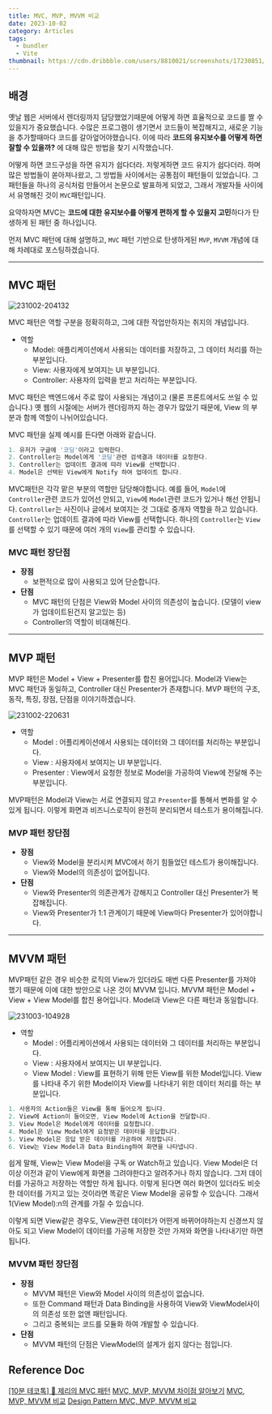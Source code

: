 ```yaml
---
title: MVC, MVP, MVVM 비교
date: 2023-10-02
category: Articles
tags:
  - bundler
  - Vite
thumbnail: https://cdn.dribbble.com/users/8810021/screenshots/17230851/media/437cb025ec4ce4fea3a8b0aa8eb17f79.png?resize=1600x1200&vertical=center
---
```


## 배경
옛날 웹은 서버에서 렌더링까지 담당했었기때문에 어떻게 하면 효율적으로 코드를 짤 수 있을지가 중요했습니다.
수많은 프로그램이 생기면서 코드들이 복잡해지고, 새로운 기능을 추가할때마다 코드를 갈아엎어야했습니다.
이에 따라 **코드의 유지보수를 어떻게 하면 잘할 수 있을까?** 에 대해 많은 방법을 찾기 시작했습니다.

어떻게 하면 코드구성을 하면 유지가 쉽다더라. 저렇게하면 코드 유지가 쉽다더라. 하며 많은 방법들이 쏟아져나왔고,
그 방법들 사이에서는 공통점이 패턴들이 있었습니다. 그 패턴들을 하나의 공식처럼 만들어서 논문으로 발표하게 되었고,
그래서 개발자들 사이에서 유명해진 것이 `MVC`패턴입니다.

요약하자면 MVC는 **코드에 대한 유지보수를 어떻게 편하게 할 수 있을지 고민**하다가 탄생하게 된 패턴 중 하나입니다.

먼저 MVC 패턴에 대해 설명하고, `MVC` 패턴 기반으로 탄생하게된 `MVP`, `MVVM` 개념에 대해 차례대로 포스팅하겠습니다.

---

## MVC 패턴

![231002-204132](/posts/MVC-MVP-MVVM/231002-204132.png)

MVC 패턴은 역할 구분을 정확히하고, 그에 대한 작업만하자는 취지의 개념입니다.
- 역할
  - Model: 애플리케이션에서 사용되는 데이터를 저장하고, 그 데이터 처리를 하는 부분입니다.
  - View: 사용자에게 보여지는 UI 부분입니다.
  - Controller: 사용자의 입력을 받고 처리하는 부분입니다.

MVC 패턴은 백엔드에서 주로 많이 사용되는 개념이고 (물론 프론트에서도 쓰일 수 있습니다.)
옛 웹의 시절에는 서버가 렌더링까지 하는 경우가 많았기 때문에, View 의 부분과 함께 역할이 나뉘어있습니다.

MVC 패턴을 실제 예시를 든다면 아래와 같습니다.
```javascript
1. 유저가 구글에 '코딩'이라고 입력한다.
2. Controller는 Model에게 '코딩'관련 검색결과 데이터를 요청한다.
3. Controller는 업데이트 결과에 따라 View를 선택합니다.
4. Model은 선택된 View에게 Notify 하여 업데이트 합니다.
```

MVC패턴은 각각 맡은 부분의 역할만 담당해야합니다.
예를 들어, `Model`에 `Controller`관련 코드가 있어선 안되고, `View`에 `Model`관련 코드가 있거나 해선 안됩니다.
`Controller`는 사진이나 글에서 보여지는 것 그대로 중개자 역할을 하고 있습니다. 
`Controller`는 업데이트 결과에 따라 View를 선택합니다.
하나의 `Controller`는 `View`를 선택할 수 있기 때문에 여러 개의 `View`를 관리할 수 있습니다.

### MVC 패턴 장단점
- **장점**
  - 보편적으로 많이 사용되고 있어 단순합니다.
- **단점**
  - MVC 패턴의 단점은 View와 Model 사이의 의존성이 높습니다. (모델이 view가 업데이트된건지 알고있는 등)
  - Controller의 역할이 비대해진다.

---

## MVP 패턴
MVP 패턴은 Model + View + Presenter를 합친 용어입니다. Model과 View는 MVC 패턴과 동일하고, Controller 대신 Presenter가 존재합니다. MVP 패턴의 구조, 동작, 특징, 장점, 단점을 이야기하겠습니다.

![231002-220631](/posts/MVC-MVP-MVVM/231002-220631.png)

- 역할
  - Model : 어플리케이션에서 사용되는 데이터와 그 데이터를 처리하는 부분입니다.
  - View : 사용자에서 보여지는 UI 부분입니다.
  - Presenter : View에서 요청한 정보로 Model을 가공하여 View에 전달해 주는 부분입니다.

MVP패턴은 Model과 View는 서로 연결되지 않고 `Presenter`를 통해서 변화를 알 수 있게 됩니다.
이렇게 화면과 비즈니스로직이 완전히 분리되면서 테스트가 용이해집니다.

### MVP 패턴 장단점
- **장점**
  - View와 Model을 분리시켜 MVC에서 하기 힘들었던 테스트가 용이해집니다.
  - View와 Model의 의존성이 없어집니다.
- **단점**
  - View와 Presenter의 의존관계가 강해지고 Controller 대신 Presenter가 복잡해집니다.
  - View와 Presenter가 1:1 관계이기 때문에 View마다 Presenter가 있어야합니다.

---

## MVVM 패턴
MVP패턴 같은 경우 비슷한 로직의 View가 있더라도 매번 다른 Presenter를 가져야 했기 때문에
이에 대한 방안으로 나온 것이 MVVM 입니다.
MVVM 패턴은 Model + View + View Model를 합친 용어입니다. Model과 View은 다른 패턴과 동일합니다. 

![231003-104928](/posts/MVC-MVP-MVVM/231003-104928.png)
- 역할
  - Model : 어플리케이션에서 사용되는 데이터와 그 데이터를 처리하는 부분입니다.
  - View : 사용자에서 보여지는 UI 부분입니다.
  - View Model : View를 표현하기 위해 만든 View를 위한 Model입니다. View를 나타내 주기 위한 Model이자 View를 나타내기 위한 데이터 처리를 하는 부분입니다.

```javascript
1. 사용자의 Action들은 View를 통해 들어오게 됩니다.
2. View에 Action이 들어오면, View Model에 Action을 전달합니다.
3. View Model은 Model에게 데이터를 요청합니다.
4. Model은 View Model에게 요청받은 데이터를 응답합니다.
5. View Model은 응답 받은 데이터를 가공하여 저장합니다.
6. View는 View Model과 Data Binding하여 화면을 나타냅니다.
```

쉽게 말해, View는 View Model을 구독 or Watch하고 있습니다. View Model은 더이상 이전과 같이 View에게
화면을 그려야한다고 알려주거나 하지 않습니다. 그저 데이터를 가공하고 저장하는 역할만 하게 됩니다.
이렇게 된다면 여러 화면이 있더라도 비슷한 데이터를 가지고 있는 것이라면 똑같은 View Model을 공유할 수 있습니다.
그래서 1(View Model):n의 관계를 가질 수 있습니다.

이렇게 되면 View같은 경우도, View관련 데이터가 어떤게 바뀌어야하는지 신경쓰지 않아도 되고 View Model이 데이터를 가공해 저장한 것만 가져와 화면을 나타내기만 하면됩니다.

### MVVM 패턴 장단점
- **장점**
  - MVVM 패턴은 View와 Model 사이의 의존성이 없습니다.
  - 또한 Command 패턴과 Data Binding을 사용하여 View와  ViewModel사이의 의존성 또한 없앤 패턴입니다.
  - 그리고 중복되는 코드를 모듈화 하여 개발할 수 있습니다.
- **단점**
  - MVVM 패턴의 단점은 ViewModel의 설계가 쉽지 않다는 점입니다.

## Reference Doc
[[10분 테코톡] 🧀 제리의 MVC 패턴](https://youtu.be/ogaXW6KPc8I?si=8kzYNVvcscSkESsd)
[MVC, MVP, MVVM 차이점 알아보기](https://youtu.be/bjVAVm3t5cQ?si=LmkBCA6DRtZka--S)
[MVC, MVP, MVVM 비교](https://beomy.tistory.com/43)
[Design Pattern MVC, MVP, MVVM 비교](https://velog.io/@din0121/Design-Pattern-MVC-MVP-MVVM-%EB%B9%84%EA%B5%90#1-%EA%B5%AC%EC%A1%B0-2)